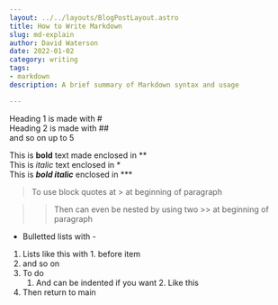 ```yaml
---
layout: ../../layouts/BlogPostLayout.astro
title: How to Write Markdown
slug: md-explain
author: David Waterson
date: 2022-01-02
category: writing
tags:
- markdown
description: A brief summary of Markdown syntax and usage

---
```


Heading 1 is made with #  
Heading 2 is made with ##  
and so on up to 5

This is **bold** text made enclosed in **  
This is *italic* text enclosed in *  
This is ***bold italic*** enclosed in ***  

> To use block quotes at > at beginning of paragraph

>> Then can even be nested by using two >> at beginning of paragraph  

- Bulletted lists with -  

1. Lists like this with 1. before item
2. and so on
3. To do  
    1. And can be indented if you want
[](../../layouts/BlogPostLayout.astro)    2. Like this
4. Then return to main

